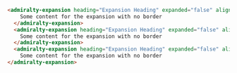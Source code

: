 ```html
<admiralty-expansion heading="Expansion Heading" expanded="false" align-heading-right="false" hide-border="true">
    Some content for the expansion with no border
  </admiralty-expansion>
  <admiralty-expansion heading="Expansion Heading" expanded="false" align-heading-right="false" hide-border="true">
    Some content for the expansion with no border
  </admiralty-expansion>
  <admiralty-expansion heading="Expansion Heading" expanded="false" align-heading-right="false" hide-border="true">
    Some content for the expansion with no border
</admiralty-expansion>
```

